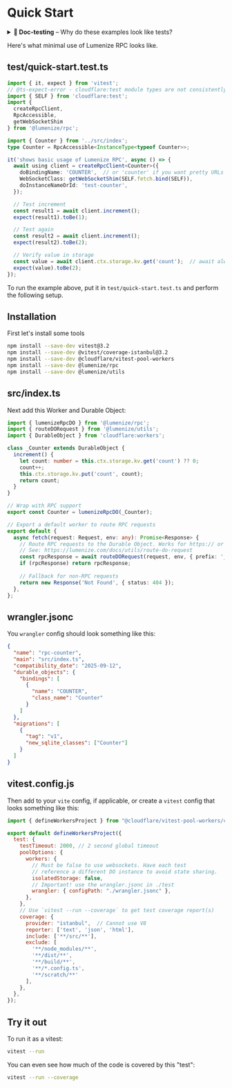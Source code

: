 # Quick Start

<details>
<summary><strong>📘 Doc-testing</strong> – Why do these examples look like tests?</summary>

This documentation uses **testable code examples** to ensure accuracy and reliability:

- **Guaranteed accuracy**: All examples are real, working code that runs against the actual library
- **Always up-to-date**: When the library changes, the tests fail and the docs must be updated
- **Copy-paste confidence**: What you see is what works - no outdated or broken examples
- **Real-world patterns**: Tests show complete, runnable scenarios, not just snippets

Ignore the test boilerplate (`it()`, `describe()`, etc.) - focus on the code inside.

</details>

Here's what minimal use of Lumenize RPC looks like.

## test/quick-start.test.ts




```typescript test
import { it, expect } from 'vitest';
// @ts-expect-error - cloudflare:test module types are not consistently exported
import { SELF } from 'cloudflare:test';
import {
  createRpcClient,
  RpcAccessible,
  getWebSocketShim
} from '@lumenize/rpc';

import { Counter } from '../src/index';
type Counter = RpcAccessible<InstanceType<typeof Counter>>;

it('shows basic usage of Lumenize RPC', async () => {
  await using client = createRpcClient<Counter>({
    doBindingName: 'COUNTER',  // or 'counter' if you want pretty URLs
    WebSocketClass: getWebSocketShim(SELF.fetch.bind(SELF)),
    doInstanceNameOrId: 'test-counter',
  });

  // Test increment
  const result1 = await client.increment();
  expect(result1).toBe(1);

  // Test again
  const result2 = await client.increment();
  expect(result2).toBe(2);

  // Verify value in storage
  const value = await client.ctx.storage.kv.get('count');  // await always required
  expect(value).toBe(2);
});
```




To run the example above, put it in `test/quick-start.test.ts` and perform the 
following setup.

## Installation

First let's install some tools

```bash npm2yarn
npm install --save-dev vitest@3.2
npm install --save-dev @vitest/coverage-istanbul@3.2
npm install --save-dev @cloudflare/vitest-pool-workers
npm install --save-dev @lumenize/rpc
npm install --save-dev @lumenize/utils
```

## src/index.ts

Next add this Worker and Durable Object:

```typescript src/index.ts
import { lumenizeRpcDO } from '@lumenize/rpc';
import { routeDORequest } from '@lumenize/utils';
import { DurableObject } from 'cloudflare:workers';

class _Counter extends DurableObject {
  increment() {
    let count: number = this.ctx.storage.kv.get('count') ?? 0;
    count++;
    this.ctx.storage.kv.put('count', count);
    return count;
  }
}

// Wrap with RPC support
export const Counter = lumenizeRpcDO(_Counter);

// Export a default worker to route RPC requests
export default {
  async fetch(request: Request, env: any): Promise<Response> {
    // Route RPC requests to the Durable Object. Works for https:// or wss://
    // See: https://lumenize.com/docs/utils/route-do-request
    const rpcResponse = await routeDORequest(request, env, { prefix: '__rpc' });
    if (rpcResponse) return rpcResponse;
    
    // Fallback for non-RPC requests
    return new Response('Not Found', { status: 404 });
  },
};

```

## wrangler.jsonc

You `wrangler` config should look something like this:

```json wrangler.jsonc
{
  "name": "rpc-counter",
  "main": "src/index.ts",
  "compatibility_date": "2025-09-12",
  "durable_objects": {
    "bindings": [
      {
        "name": "COUNTER",
        "class_name": "Counter"
      }
    ]
  },
  "migrations": [
    {
      "tag": "v1",
      "new_sqlite_classes": ["Counter"]
    }
  ]
}

```

## vitest.config.js

Then add to your `vite` config, if applicable, or create a `vitest` config that 
looks something like this:

```javascript vitest.config.js
import { defineWorkersProject } from "@cloudflare/vitest-pool-workers/config";

export default defineWorkersProject({
  test: {
    testTimeout: 2000, // 2 second global timeout
    poolOptions: {
      workers: {
        // Must be false to use websockets. Have each test
        // reference a different DO instance to avoid state sharing.
        isolatedStorage: false,
        // Important! use the wrangler.jsonc in ./test
        wrangler: { configPath: "./wrangler.jsonc" },  
      },
    },
    // Use `vitest --run --coverage` to get test coverage report(s)
    coverage: {
      provider: "istanbul",  // Cannot use V8
      reporter: ['text', 'json', 'html'],
      include: ['**/src/**'],
      exclude: [
        '**/node_modules/**', 
        '**/dist/**', 
        '**/build/**', 
        '**/*.config.ts',
        '**/scratch/**'
      ],
    },
  },
});

```

## Try it out

To run it as a vitest:
```bash
vitest --run
```

You can even see how much of the code is covered by this "test":
```bash
vitest --run --coverage
```